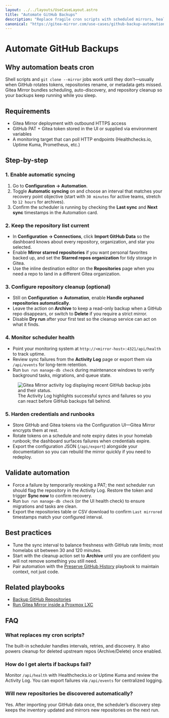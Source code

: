 ```yaml
---
layout: ../../layouts/UseCaseLayout.astro
title: "Automate GitHub Backups"
description: "Replace fragile cron scripts with scheduled mirrors, health checks, and logging that keep GitHub backups trustworthy."
canonical: "https://gitea-mirror.com/use-cases/github-backup-automation/"
---
```


# Automate GitHub Backups

## Why automation beats cron

Shell scripts and `git clone --mirror` jobs work until they don’t—usually when GitHub rotates tokens, repositories rename, or metadata gets missed. Gitea Mirror bundles scheduling, auto-discovery, and repository cleanup so your backups keep running while you sleep.

## Requirements

- Gitea Mirror deployment with outbound HTTPS access
- GitHub PAT + Gitea token stored in the UI or supplied via environment variables
- A monitoring target that can poll HTTP endpoints (Healthchecks.io, Uptime Kuma, Prometheus, etc.)

## Step-by-step

### 1. Enable automatic syncing

1. Go to **Configuration → Automation**.
2. Toggle **Automatic syncing** on and choose an interval that matches your recovery point objective (start with `30 minutes` for active teams, stretch to `12 hours` for archives).
3. Confirm the scheduler is running by checking the **Last sync** and **Next sync** timestamps in the Automation card.

### 2. Keep the repository list current

- In **Configuration → Connections**, click **Import GitHub Data** so the dashboard knows about every repository, organization, and star you selected.
- Enable **Mirror starred repositories** if you want personal favorites backed up, and set the **Starred repos organization** for tidy storage in Gitea.
- Use the inline destination editor on the **Repositories** page when you need a repo to land in a different Gitea organization.

### 3. Configure repository cleanup (optional)

- Still on **Configuration → Automation**, enable **Handle orphaned repositories automatically**.
- Leave the action on **Archive** to keep a read-only backup when a GitHub repo disappears, or switch to **Delete** if you require a strict mirror.
- Disable **Dry run** after your first test so the cleanup service can act on what it finds.

### 4. Monitor scheduler health

- Point your monitoring system at `http://<mirror-host>:4321/api/health` to track uptime.
- Review sync failures from the **Activity Log** page or export them via `/api/events` for long-term retention.
- Run `bun run manage-db check` during maintenance windows to verify background tasks, migrations, and queue state.

<figure class="mt-8 flex flex-col items-center">
  <img
    src="/assets/activity.png"
    alt="Gitea Mirror activity log displaying recent GitHub backup jobs and their status."
    class="w-full max-w-5xl rounded-xl border border-muted shadow-sm"
    loading="lazy"
  />
  <figcaption class="mt-3 text-sm text-muted-foreground text-center">
    The Activity Log highlights successful syncs and failures so you can react before GitHub backups fall behind.
  </figcaption>
</figure>

### 5. Harden credentials and runbooks

- Store GitHub and Gitea tokens via the Configuration UI—Gitea Mirror encrypts them at rest.
- Rotate tokens on a schedule and note expiry dates in your homelab runbook; the dashboard surfaces failures when credentials expire.
- Export the configuration JSON (`/api/export`) alongside your documentation so you can rebuild the mirror quickly if you need to redeploy.

## Validate automation

- Force a failure by temporarily revoking a PAT; the next scheduler run should flag the repository in the Activity Log. Restore the token and trigger **Sync now** to confirm recovery.
- Run `bun run manage-db check` (or the UI health check) to ensure migrations and tasks are clean.
- Export the repositories table or CSV download to confirm `Last mirrored` timestamps match your configured interval.

## Best practices

- Tune the sync interval to balance freshness with GitHub rate limits; most homelabs sit between 30 and 120 minutes.
- Start with the cleanup action set to **Archive** until you are confident you will not remove something you still need.
- Pair automation with the [Preserve GitHub History](../preserve-github-history/) playbook to maintain context, not just code.

## Related playbooks

- [Backup GitHub Repositories](../backup-github-repositories/)
- [Run Gitea Mirror inside a Proxmox LXC](../proxmox-lxc-homelab/)

## FAQ

### What replaces my cron scripts?

The built-in scheduler handles intervals, retries, and discovery. It also powers cleanup for deleted upstream repos (Archive/Delete) once enabled.

### How do I get alerts if backups fail?

Monitor `/api/health` with Healthchecks.io or Uptime Kuma and review the Activity Log. You can export failures via `/api/events` for centralized logging.

### Will new repositories be discovered automatically?

Yes. After importing your GitHub data once, the scheduler’s discovery step keeps the inventory updated and mirrors new repositories on the next run.
